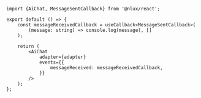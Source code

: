 ```tsx
import {AiChat, MessageSentCallback} from '@nlux/react';

export default () => {
    const messageReceivedCallback = useCallback<MessageSentCallback>(
        (message: string) => console.log(message), []
    );

    return (
        <AiChat
            adapter={adapter}
            events={{
                messageReceived: messageReceivedCallback,
            }}
        />
    );
};
```

